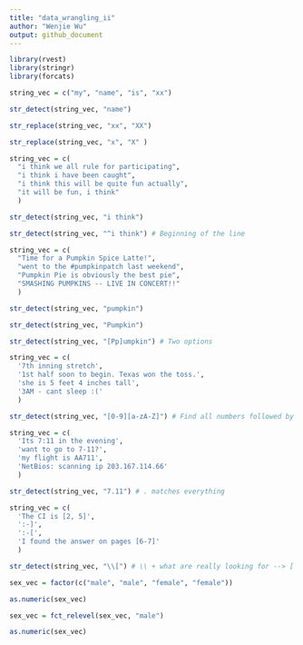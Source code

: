 ```yaml
---
title: "data_wrangling_ii"
author: "Wenjie Wu"
output: github_document
---
```


```r
library(rvest)
library(stringr)
library(forcats)
```


```r
string_vec = c("my", "name", "is", "xx")

str_detect(string_vec, "name")

str_replace(string_vec, "xx", "XX")

str_replace(string_vec, "x", "X" )
```

```r
string_vec = c(
  "i think we all rule for participating",
  "i think i have been caught",
  "i think this will be quite fun actually",
  "it will be fun, i think"
  )

str_detect(string_vec, "i think")

str_detect(string_vec, "^i think") # Beginning of the line
```

```r
string_vec = c(
  "Time for a Pumpkin Spice Latte!",
  "went to the #pumpkinpatch last weekend",
  "Pumpkin Pie is obviously the best pie",
  "SMASHING PUMPKINS -- LIVE IN CONCERT!!"
  )

str_detect(string_vec, "pumpkin")

str_detect(string_vec, "Pumpkin")

str_detect(string_vec, "[Pp]umpkin") # Two options

```

```r
string_vec = c(
  '7th inning stretch',
  '1st half soon to begin. Texas won the toss.',
  'she is 5 feet 4 inches tall',
  '3AM - cant sleep :('
  )

str_detect(string_vec, "[0-9][a-zA-Z]") # Find all numbers followed by letters


```

```r
string_vec = c(
  'Its 7:11 in the evening',
  'want to go to 7-11?',
  'my flight is AA711',
  'NetBios: scanning ip 203.167.114.66'
  )

str_detect(string_vec, "7.11") # . matches everything
```

```r
string_vec = c(
  'The CI is [2, 5]',
  ':-]',
  ':-[',
  'I found the answer on pages [6-7]'
  )

str_detect(string_vec, "\\[") # \\ + what are really looking for --> [
```

```r
sex_vec = factor(c("male", "male", "female", "female"))

as.numeric(sex_vec)
```

```r
sex_vec = fct_relevel(sex_vec, "male")

as.numeric(sex_vec)
```

